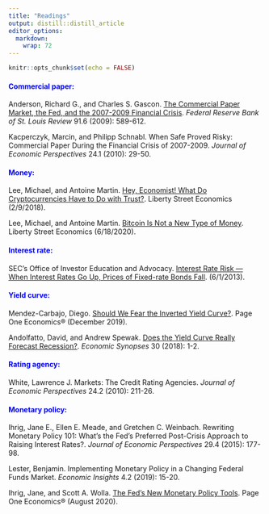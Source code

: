 ```yaml
---
title: "Readings"
output: distill::distill_article
editor_options: 
  markdown: 
    wrap: 72
---
```


```r
knitr::opts_chunk$set(echo = FALSE)
```

#### [Commercial paper:]{style="color:blue;"}

Anderson, Richard G., and Charles S. Gascon. [The Commercial Paper Market, the Fed, and the 2007-2009 Financial Crisis](https://research.stlouisfed.org/publications/review/2009/11/02/the-commercial-paper-market-the-fed-and-the-2007-2009-financial-crisis/). *Federal Reserve Bank of St. Louis Review* 91.6 (2009): 589-612.

Kacperczyk, Marcin, and Philipp Schnabl. When Safe Proved Risky: Commercial Paper During the Financial Crisis of 2007-2009. *Journal of Economic Perspectives* 24.1 (2010): 29-50.



#### [Money:]{style="color:blue;"}  

Lee, Michael, and Antoine Martin. [Hey, Economist! What Do Cryptocurrencies Have to Do with Trust?](https://libertystreeteconomics.newyorkfed.org/2018/02/hey-economist-what-do-cryptocurrencies-have-to-do-with-trust.html#more).
Liberty Street Economics (2/9/2018).

Lee, Michael, and Antoine Martin. [Bitcoin Is Not a New Type of Money](https://libertystreeteconomics.newyorkfed.org/2020/06/bitcoin-is-not-a-new-type-of-money.html). Liberty Street Economics (6/18/2020).




#### [Interest rate:]{style="color:blue;"}  

SEC's Office of Investor Education and Advocacy. [Interest Rate Risk --- When Interest Rates Go Up, Prices of Fixed-rate Bonds Fall](https://www.sec.gov/investor/alerts/ib_interestraterisk.html). (6/1/2013).




#### [Yield curve:]{style="color:blue;"} 

Mendez-Carbajo, Diego. [Should We Fear the Inverted Yield Curve?](https://research.stlouisfed.org/publications/page1-econ/2019/11/29/should-we-fear-the-inverted-yield-curve). Page One Economics® (December 2019).

Andolfatto, David, and Andrew Spewak. [Does the Yield Curve Really Forecast Recession?](https://research.stlouisfed.org/publications/economic-synopses/2018/11/30/does-the-yield-curve-really-forecast-recession/#:~:text=In%20this%20way%2C%20an%20inverted,that%20make%20recession%20more%20likely.&text=The%20figure%20plots%20the%2010,capita%20consumption%20(excluding%20durables)). *Economic Synopses* 30 (2018): 1-2.




#### [Rating agency:]{style="color:blue;"} 

White, Lawrence J. Markets: The Credit Rating Agencies. *Journal of Economic Perspectives* 24.2 (2010): 211-26.




#### [Monetary policy:]{style="color:blue;"} 

Ihrig, Jane E., Ellen E. Meade, and Gretchen C. Weinbach. Rewriting Monetary Policy 101: What's the Fed's Preferred Post-Crisis Approach to Raising Interest Rates?. *Journal of Economic Perspectives* 29.4 (2015): 177-98.

Lester, Benjamin. Implementing Monetary Policy in a Changing Federal Funds Market. *Economic Insights* 4.2 (2019): 15-20.

Ihrig, Jane, and Scott A. Wolla. [The Fed's New Monetary Policy Tools](https://research.stlouisfed.org/publications/page1-econ/2020/08/03/the-feds-new-monetary-policy-tools). Page One Economics® (August 2020).
